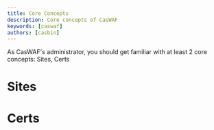 ```yaml
---
title: Core Concepts
description: Core concepts of CasWAF
keywords: [caswaf]
authors: [casbin]
---
```


As CasWAF's administrator, you should get familiar with at least 2 core concepts: Sites, Certs

# Sites

# Certs
